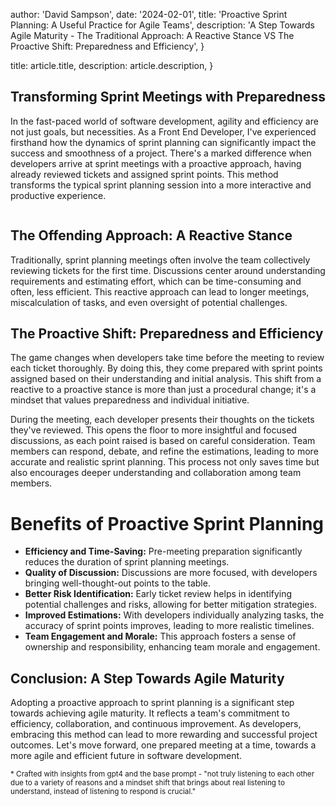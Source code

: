 
  author: 'David Sampson',
  date: '2024-02-01',
  title: 'Proactive Sprint Planning: A Useful Practice for Agile Teams',
  description:
    'A Step Towards Agile Maturity - The Traditional Approach: A Reactive Stance VS The Proactive Shift: Preparedness and Efficiency',
}

  title: article.title,
  description: article.description,
}


## Transforming Sprint Meetings with Preparedness

In the fast-paced world of software development, agility and efficiency are not just goals, but necessities. As a Front End Developer,
I've experienced firsthand how the dynamics of sprint planning can significantly impact the success and smoothness of a project.
There's a marked difference when developers arrive at sprint meetings with a proactive approach, having already reviewed tickets and assigned sprint points.
This method transforms the typical sprint planning session into a more interactive and productive experience.

<Image src={remoteDev} alt="" />

## The Offending Approach: A Reactive Stance

Traditionally, sprint planning meetings often involve the team collectively reviewing tickets for the first time. Discussions center around understanding requirements and estimating effort, which can be time-consuming and often, less efficient. This reactive approach can lead to longer meetings, miscalculation of tasks, and even oversight of potential challenges.

## The Proactive Shift: Preparedness and Efficiency

The game changes when developers take time before the meeting to review each ticket thoroughly. By doing this, they come prepared with sprint points assigned based on their understanding and initial analysis. This shift from a reactive to a proactive stance is more than just a procedural change; it's a mindset that values preparedness and individual initiative.

During the meeting, each developer presents their thoughts on the tickets they've reviewed. This opens the floor to more insightful and focused discussions, as each point raised is based on careful consideration. Team members can respond, debate, and refine the estimations, leading to more accurate and realistic sprint planning. This process not only saves time but also encourages deeper understanding and collaboration among team members.

# Benefits of Proactive Sprint Planning

<ul>
  <li><strong>Efficiency and Time-Saving:</strong> Pre-meeting preparation significantly reduces the duration of sprint planning meetings.</li>
  <li><strong>Quality of Discussion:</strong> Discussions are more focused, with developers bringing well-thought-out points to the table.</li>
  <li><strong>Better Risk Identification:</strong> Early ticket review helps in identifying potential challenges and risks, allowing for better mitigation strategies.</li>
  <li><strong>Improved Estimations:</strong> With developers individually analyzing tasks, the accuracy of sprint points improves, leading to more realistic timelines.</li>
  <li><strong>Team Engagement and Morale:</strong> This approach fosters a sense of ownership and responsibility, enhancing team morale and engagement.</li>
</ul>

## Conclusion: A Step Towards Agile Maturity

Adopting a proactive approach to sprint planning is a significant step towards achieving agile maturity. It reflects a team's commitment to efficiency, collaboration, and continuous improvement. As developers, embracing this method can lead to more rewarding and successful project outcomes. Let's move forward, one prepared meeting at a time, towards a more agile and efficient future in software development.

<small>* Crafted with insights from gpt4 and the base prompt - "not truly listening to each other due to a variety of reasons and a mindset shift that brings about real listening to understand, instead of listening to respond is crucial."</small>
